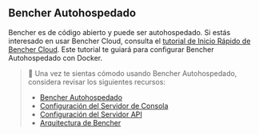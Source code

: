 ## Bencher Autohospedado

Bencher es de código abierto y puede ser autohospedado.
Si estás interesado en usar Bencher Cloud, consulta el [tutorial de Inicio Rápido de Bencher Cloud](/es/docs/tutorial/quick-start/).
Este tutorial te guiará para configurar Bencher Autohospedado con Docker.

> 🐰 Una vez te sientas cómodo usando Bencher Autohospedado, considera revisar los siguientes recursos:
> - [Bencher Autohospedado](/es/docs/explanation/bencher-self-hosted/)
> - [Configuración del Servidor de Consola](/es/docs/reference/console-config/)
> - [Configuración del Servidor API](/es/docs/reference/server-config/)
> - [Arquitectura de Bencher](/es/docs/reference/architecture/)
